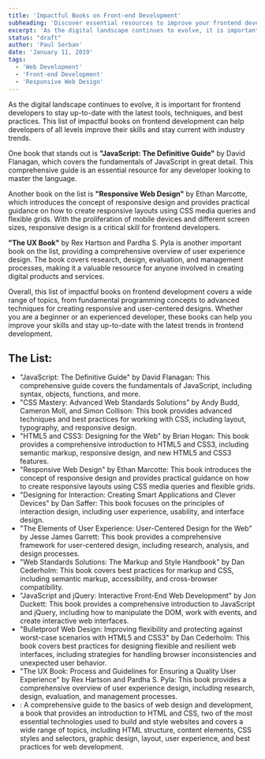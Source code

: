 ```yaml
---
title: 'Impactful Books on Front-end Development'
subheading: 'Discover essential resources to improve your frontend development skills and stay current with industry trends.'
excerpt: 'As the digital landscape continues to evolve, it is important for frontend developers to stay up-to-date with the latest tools, techniques, and best practices. This list of impactful books on frontend development can help developers of all levels improve their skills and stay current with industry trends.'
status: "draft"
author: 'Paul Serban'
date: 'January 11, 2019'
tags:
  - 'Web Development'
  - 'Front-end Development'
  - 'Responsive Web Design'
---
```


As the digital landscape continues to evolve, it is important for frontend developers to stay up-to-date with the latest tools, techniques, and best practices. This list of impactful books on frontend development can help developers of all levels improve their skills and stay current with industry trends.

One book that stands out is **"JavaScript: The Definitive Guide"** by David Flanagan, which covers the fundamentals of JavaScript in great detail. This comprehensive guide is an essential resource for any developer looking to master the language.

Another book on the list is **"Responsive Web Design"** by Ethan Marcotte, which introduces the concept of responsive design and provides practical guidance on how to create responsive layouts using CSS media queries and flexible grids. With the proliferation of mobile devices and different screen sizes, responsive design is a critical skill for frontend developers.

**"The UX Book"** by Rex Hartson and Pardha S. Pyla is another important book on the list, providing a comprehensive overview of user experience design. The book covers research, design, evaluation, and management processes, making it a valuable resource for anyone involved in creating digital products and services.

Overall, this list of impactful books on frontend development covers a wide range of topics, from fundamental programming concepts to advanced techniques for creating responsive and user-centered designs. Whether you are a beginner or an experienced developer, these books can help you improve your skills and stay up-to-date with the latest trends in frontend development.

## The List:

- "JavaScript: The Definitive Guide" by David Flanagan: This comprehensive guide covers the fundamentals of JavaScript, including syntax, objects, functions, and more.
- "CSS Mastery: Advanced Web Standards Solutions" by Andy Budd, Cameron Moll, and Simon Collison: This book provides advanced techniques and best practices for working with CSS, including layout, typography, and responsive design.
- "HTML5 and CSS3: Designing for the Web" by Brian Hogan: This book provides a comprehensive introduction to HTML5 and CSS3, including semantic markup, responsive design, and new HTML5 and CSS3 features.
- "Responsive Web Design" by Ethan Marcotte: This book introduces the concept of responsive design and provides practical guidance on how to create responsive layouts using CSS media queries and flexible grids.
- "Designing for Interaction: Creating Smart Applications and Clever Devices" by Dan Saffer: This book focuses on the principles of interaction design, including user experience, usability, and interface design.
- "The Elements of User Experience: User-Centered Design for the Web" by Jesse James Garrett: This book provides a comprehensive framework for user-centered design, including research, analysis, and design processes.
- "Web Standards Solutions: The Markup and Style Handbook" by Dan Cederholm: This book covers best practices for markup and CSS, including semantic markup, accessibility, and cross-browser compatibility.
- "JavaScript and jQuery: Interactive Front-End Web Development" by Jon Duckett: This book provides a comprehensive introduction to JavaScript and jQuery, including how to manipulate the DOM, work with events, and create interactive web interfaces.
- "Bulletproof Web Design: Improving flexibility and protecting against worst-case scenarios with HTML5 and CSS3" by Dan Cederholm: This book covers best practices for designing flexible and resilient web interfaces, including strategies for handling browser inconsistencies and unexpected user behavior.
- "The UX Book: Process and Guidelines for Ensuring a Quality User Experience" by Rex Hartson and Pardha S. Pyla: This book provides a comprehensive overview of user experience design, including research, design, evaluation, and management processes.
- <Link
    href="/blog/booknotes/html-and-css-design-and-build-websites-jon-ducket"
    label={`"HTML & CSS: Design and Build Websites by Jon Duckett"`}
    isInternal={true}
  />
  : A comprehensive guide to the basics of web design and development, a book that provides an introduction to HTML and
  CSS, two of the most essential technologies used to build and style websites and covers a wide range of topics,
  including HTML structure, content elements, CSS styles and selectors, graphic design, layout, user experience, and
  best practices for web development.
